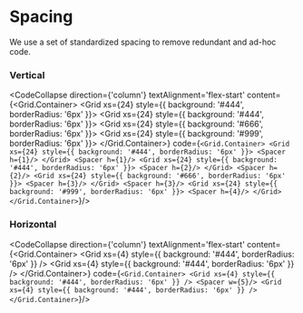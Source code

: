 
<Meta title="design/Spacing" />

 
# Spacing

We use a set of standardized spacing to remove redundant and ad-hoc code.


### Vertical

<CodeCollapse direction={'column'} textAlignment='flex-start' 
  content={<Grid.Container>
  <Grid xs={24} style={{ background: '#444', borderRadius: '6px' }}>
    <Spacer h={1}/>
  </Grid>
  <Spacer h={1}/>
  <Grid xs={24} style={{ background: '#444', borderRadius: '6px' }}>
    <Spacer h={2}/>
  </Grid>
  <Spacer h={2}/>
  <Grid xs={24} style={{ background: '#666', borderRadius: '6px' }}>
    <Spacer h={3}/>
  </Grid>
  <Spacer h={3}/>
  <Grid xs={24} style={{ background: '#999', borderRadius: '6px' }}>
    <Spacer h={4}/>
  </Grid>
</Grid.Container>} code={`<Grid.Container>
  <Grid xs={24} style={{ background: '#444', borderRadius: '6px' }}>
    <Spacer h={1}/>
  </Grid>
    <Spacer h={1}/>
  <Grid xs={24} style={{ background: '#444', borderRadius: '6px' }}>
    <Spacer h={2}/>
  </Grid>
  <Spacer h={2}/>
  <Grid xs={24} style={{ background: '#666', borderRadius: '6px' }}>
    <Spacer h={3}/>
  </Grid>
  <Spacer h={3}/>
  <Grid xs={24} style={{ background: '#999', borderRadius: '6px' }}>
    <Spacer h={4}/>
  </Grid>
</Grid.Container>`}/>




### Horizontal

<CodeCollapse direction={'column'} textAlignment='flex-start' 
  content={<Grid.Container>
    <Grid xs={4} style={{ background: '#444', borderRadius: '6px' }} />
    <Spacer w={5}/>
    <Grid xs={4} style={{ background: '#444', borderRadius: '6px' }} />
</Grid.Container>} code={`<Grid.Container>
    <Grid xs={4} style={{ background: '#444', borderRadius: '6px' }} />
    <Spacer w={5}/>
    <Grid xs={4} style={{ background: '#444', borderRadius: '6px' }} />
</Grid.Container>`}/>










